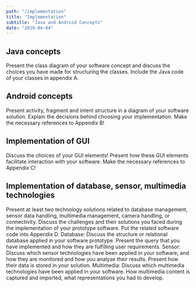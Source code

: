 ```yaml
---
path: "/implementation"
title: "Implementation"
subtitle: "Java and Android Concepts"
date: "2019-04-04"
---
```


## Java concepts

Present the class diagram of your software concept and discuss the choices you have made for structuring the classes. Include the Java code of your classes in appendix A.

## Android concepts

Present activity, fragment and intent structure in a diagram of your software solution. Explain the decisions behind choosing your implementation. Make the necessary references to Appendix B!

## Implementation of GUI

Discuss the choices of your GUI elements! Present how these GUI elements facilitate interaction with your software. Make the necessary references to Appendix C!

## Implementation of database, sensor, multimedia technologies

Present at least two technology solutions related to database management, sensor data handling, multimedia management, camera handling, or connectivity. Discuss the challenges and their solutions you faced during the implementation of your prototype software. Put the related software code into Appendix D.
Database: Discuss the structure or relational database applied in your software prototype. Present the query that you have implemented and how they are fulfilling user requirements.
Sensor: Discuss which sensor technologies have been applied in your software, and how they are monitored and how you analyse their results. Present how their data is stored in your solution.
Multimedia: Discuss which multimedia technologies have been applied in your software. How multimedia content is captured and imported, what representations you had to develop.
